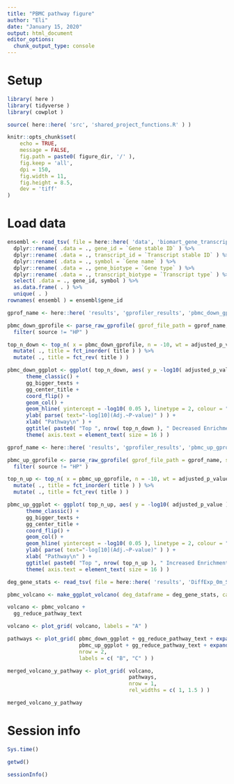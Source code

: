 ```yaml
---
title: "PBMC pathway figure"
author: "Eli"
date: "January 15, 2020"
output: html_document
editor_options: 
  chunk_output_type: console
---
```


# Setup
```r
library( here )
library( tidyverse )
library( cowplot )
```

```r
source( here::here( 'src', 'shared_project_functions.R' ) )
```

```r
knitr::opts_chunk$set(
	echo = TRUE,
	message = FALSE,
	fig.path = paste0( figure_dir, '/' ),
	fig.keep = 'all',
	dpi = 150,
	fig.width = 11,
	fig.height = 8.5,
	dev = 'tiff'
)
```

# Load data
```r
ensembl <- read_tsv( file = here::here( 'data', 'biomart_gene_transcript_map.txt.gz' ), col_names = TRUE ) %>%
  dplyr::rename( .data = ., gene_id = `Gene stable ID` ) %>%
  dplyr::rename( .data = ., transcript_id = `Transcript stable ID` ) %>%
  dplyr::rename( .data = ., symbol = `Gene name` ) %>%
  dplyr::rename( .data = ., gene_biotype = `Gene type` ) %>%
  dplyr::rename( .data = ., transcript_biotype = `Transcript type` ) %>%
  select( .data = ., gene_id, symbol ) %>%
  as.data.frame( . ) %>%
  unique( . )
rownames( ensembl ) = ensembl$gene_id
```

```r
gprof_name <- here::here( 'results', 'gprofiler_results', 'pbmc_down_gprofile.csv' )

pbmc_down_gprofile <- parse_raw_gprofile( gprof_file_path = gprof_name, symbol_df = ensembl ) %>%
  filter( source != "HP" )

top_n_down <- top_n( x = pbmc_down_gprofile, n = -10, wt = adjusted_p_value ) %>%
  mutate( ., title = fct_inorder( title ) ) %>%
  mutate( ., title = fct_rev( title ) )

pbmc_down_ggplot <- ggplot( top_n_down, aes( y = -log10( adjusted_p_value ), x = title ) ) +
      theme_classic() +
      gg_bigger_texts +
      gg_center_title +
      coord_flip() +
      geom_col() +
      geom_hline( yintercept = -log10( 0.05 ), linetype = 2, colour = "white" ) +
      ylab( parse( text="-log[10](Adj.~P-value)" ) ) +
      xlab( "Pathway\n" ) +
      ggtitle( paste0( "Top ", nrow( top_n_down ), " Decreased Enrichments" ) ) +
      theme( axis.text = element_text( size = 16 ) )
```

```r
gprof_name <- here::here( 'results', 'gprofiler_results', 'pbmc_up_gprofile.csv' )

pbmc_up_gprofile <- parse_raw_gprofile( gprof_file_path = gprof_name, symbol_df = ensembl ) %>%
  filter( source != "HP" )

top_n_up <- top_n( x = pbmc_up_gprofile, n = -10, wt = adjusted_p_value ) %>%
  mutate( ., title = fct_inorder( title ) ) %>%
  mutate( ., title = fct_rev( title ) )

pbmc_up_ggplot <- ggplot( top_n_up, aes( y = -log10( adjusted_p_value ), x = title ) ) +
      theme_classic() +
      gg_bigger_texts +
      gg_center_title +
      coord_flip() +
      geom_col() +
      geom_hline( yintercept = -log10( 0.05 ), linetype = 2, colour = "white" ) +
      ylab( parse( text="-log[10](Adj.~P-value)" ) ) +
      xlab( "Pathway\n" ) +
      ggtitle( paste0( "Top ", nrow( top_n_up ), " Increased Enrichments" ) ) +
      theme( axis.text = element_text( size = 16 ) )
```

```r
deg_gene_stats <- read_tsv( file = here::here( 'results', 'DiffExp_0m_SSc_over_Control_PBMC_unspliced.tsv' ) )

pbmc_volcano <- make_ggplot_volcano( deg_dataframe = deg_gene_stats, case_name = "SSc", control_name = "Control" )
```

```r
volcano <- pbmc_volcano +
  gg_reduce_pathway_text

volcano <- plot_grid( volcano, labels = "A" )

pathways <- plot_grid( pbmc_down_ggplot + gg_reduce_pathway_text + expand_limits( y = c( 0, 5 ) ),
                       pbmc_up_ggplot + gg_reduce_pathway_text + expand_limits( y = c( 0, 5 ) ),
                       nrow = 2,
                       labels = c( "B", "C" ) )

merged_volcano_y_pathway <- plot_grid( volcano,
                                       pathways,
                                       nrow = 1,
                                       rel_widths = c( 1, 1.5 ) )

merged_volcano_y_pathway
```

# Session info
```r
Sys.time()

getwd()
  
sessionInfo()
```
